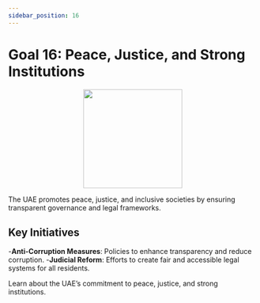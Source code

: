 ```yaml
---
sidebar_position: 16
---
```


# Goal 16: Peace, Justice, and Strong Institutions

<p align="center"><img src="https://www.un.org/sustainabledevelopment/wp-content/uploads/2019/08/E-Goal-16-1024x1024.png" width="200" height="200"/></p>

The UAE promotes peace, justice, and inclusive societies by ensuring transparent governance and legal frameworks.

## Key Initiatives

-**Anti-Corruption Measures**: Policies to enhance transparency and reduce corruption.
-**Judicial Reform**: Efforts to create fair and accessible legal systems for all residents.

Learn about the UAE’s commitment to peace, justice, and strong institutions.
